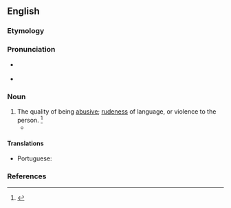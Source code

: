 ==English==

===Etymology===
{{suffix|abusive|ness|lang=en}}

===Pronunciation===
* {{a|RP}} {{IPA|/əˈbjuː.sɪv.nəs/|lang=en}}
* {{a|US}} {{IPA|/əˈbju.sɪv.nəs/|lang=en}}

===Noun===
{{en-noun|-}}

# The quality of being [[abusive]]; [[rudeness]] of language, or violence to the person. {{defdate|First attested in the mid 17<sup>th</sup> century.}}<ref name=SOED>{{R:SOED5|page=11}}</ref>
#* {{quote-book|passage=Pick out mirth, like stones out of thy ground, Profaneness, filthiness, '''abusiveness'''|author=[[w:George Herbert|George Herbert]]|title=The Temple|year=1633}}

====Translations====
{{trans-top|the quality of being abusive}}
* Portuguese: {{t+|pt|abusividade|f}}
{{trans-mid}}
{{trans-bottom}}

===References===
<references/>